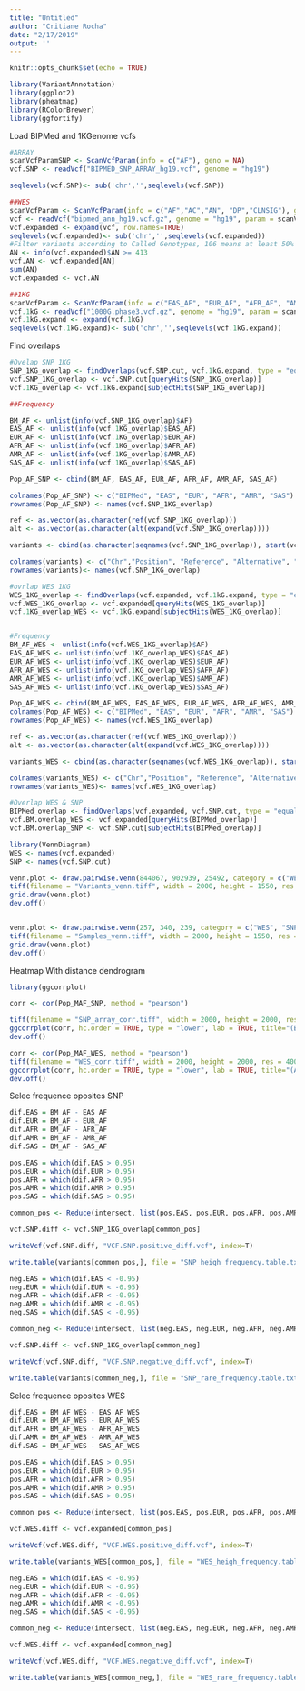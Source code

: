 ```yaml
---
title: "Untitled"
author: "Critiane Rocha"
date: "2/17/2019"
output: ''
---
```


```r
knitr::opts_chunk$set(echo = TRUE)
```

```r
library(VariantAnnotation)
library(ggplot2)
library(pheatmap)
library(RColorBrewer)
library(ggfortify)
```

Load BIPMed and 1KGenome vcfs
```r
#ARRAY
scanVcfParamSNP <- ScanVcfParam(info = c("AF"), geno = NA)
vcf.SNP <- readVcf("BIPMED_SNP_ARRAY_hg19.vcf", genome = "hg19")

seqlevels(vcf.SNP)<- sub('chr','',seqlevels(vcf.SNP))

##WES
scanVcfParam <- ScanVcfParam(info = c("AF","AC","AN", "DP","CLNSIG"), geno = NA)
vcf <- readVcf("bipmed_ann_hg19.vcf.gz", genome = "hg19", param = scanVcfParam)
vcf.expanded <- expand(vcf, row.names=TRUE)
seqlevels(vcf.expanded)<- sub('chr','',seqlevels(vcf.expanded))
#Filter variants according to Called Genotypes, 106 means at least 50% of samples have colling
AN <- info(vcf.expanded)$AN >= 413
vcf.AN <- vcf.expanded[AN]
sum(AN)
vcf.expanded <- vcf.AN

##1KG
scanVcfParam <- ScanVcfParam(info = c("EAS_AF", "EUR_AF", "AFR_AF", "AMR_AF", "SAS_AF"), geno = NA)
vcf.1kG <- readVcf("1000G.phase3.vcf.gz", genome = "hg19", param = scanVcfParam)
vcf.1kG.expand <- expand(vcf.1kG)
seqlevels(vcf.1kG.expand)<- sub('chr','',seqlevels(vcf.1kG.expand))
```

Find overlaps

```r
#Ovelap SNP 1KG
SNP_1KG_overlap <- findOverlaps(vcf.SNP.cut, vcf.1kG.expand, type = "equal", ignore.strand = T)
vcf.SNP_1KG_overlap <- vcf.SNP.cut[queryHits(SNP_1KG_overlap)]
vcf.1KG_overlap <- vcf.1kG.expand[subjectHits(SNP_1KG_overlap)]

##Frequency

BM_AF <- unlist(info(vcf.SNP_1KG_overlap)$AF)
EAS_AF <- unlist(info(vcf.1KG_overlap)$EAS_AF)
EUR_AF <- unlist(info(vcf.1KG_overlap)$EUR_AF)
AFR_AF <- unlist(info(vcf.1KG_overlap)$AFR_AF)
AMR_AF <- unlist(info(vcf.1KG_overlap)$AMR_AF)
SAS_AF <- unlist(info(vcf.1KG_overlap)$SAS_AF)

Pop_AF_SNP <- cbind(BM_AF, EAS_AF, EUR_AF, AFR_AF, AMR_AF, SAS_AF)

colnames(Pop_AF_SNP) <- c("BIPMed", "EAS", "EUR", "AFR", "AMR", "SAS")
rownames(Pop_AF_SNP) <- names(vcf.SNP_1KG_overlap)

ref <- as.vector(as.character(ref(vcf.SNP_1KG_overlap)))
alt <- as.vector(as.character(alt(expand(vcf.SNP_1KG_overlap))))

variants <- cbind(as.character(seqnames(vcf.SNP_1KG_overlap)), start(vcf.SNP_1KG_overlap), ref, alt, Pop_AF_SNP)

colnames(variants) <- c("Chr","Position", "Reference", "Alternative", "BIPMed", "EAS", "EUR", "AFR", "AMR", "SAS")
rownames(variants)<- names(vcf.SNP_1KG_overlap)

#ovrlap WES 1KG
WES_1KG_overlap <- findOverlaps(vcf.expanded, vcf.1kG.expand, type = "equal", ignore.strand = T)
vcf.WES_1KG_overlap <- vcf.expanded[queryHits(WES_1KG_overlap)]
vcf.1KG_overlap_WES <- vcf.1kG.expand[subjectHits(WES_1KG_overlap)]


#Frequency 
BM_AF_WES <- unlist(info(vcf.WES_1KG_overlap)$AF)
EAS_AF_WES <- unlist(info(vcf.1KG_overlap_WES)$EAS_AF)
EUR_AF_WES <- unlist(info(vcf.1KG_overlap_WES)$EUR_AF)
AFR_AF_WES <- unlist(info(vcf.1KG_overlap_WES)$AFR_AF)
AMR_AF_WES <- unlist(info(vcf.1KG_overlap_WES)$AMR_AF)
SAS_AF_WES <- unlist(info(vcf.1KG_overlap_WES)$SAS_AF)

Pop_AF_WES <- cbind(BM_AF_WES, EAS_AF_WES, EUR_AF_WES, AFR_AF_WES, AMR_AF_WES, SAS_AF_WES)
colnames(Pop_AF_WES) <- c("BIPMed", "EAS", "EUR", "AFR", "AMR", "SAS")
rownames(Pop_AF_WES) <- names(vcf.WES_1KG_overlap)

ref <- as.vector(as.character(ref(vcf.WES_1KG_overlap)))
alt <- as.vector(as.character(alt(expand(vcf.WES_1KG_overlap))))

variants_WES <- cbind(as.character(seqnames(vcf.WES_1KG_overlap)), start(vcf.WES_1KG_overlap), ref, alt, Pop_AF_WES)

colnames(variants_WES) <- c("Chr","Position", "Reference", "Alternative", "BIPMed", "EAS", "EUR", "AFR", "AMR", "SAS")
rownames(variants_WES)<- names(vcf.WES_1KG_overlap)

#Overlap WES & SNP
BIPMed_overlap <- findOverlaps(vcf.expanded, vcf.SNP.cut, type = "equal", ignore.strand = T)
vcf.BM.overlap_WES <- vcf.expanded[queryHits(BIPMed_overlap)]
vcf.BM.overlap_SNP <- vcf.SNP.cut[subjectHits(BIPMed_overlap)]

library(VennDiagram)
WES <- names(vcf.expanded)
SNP <- names(vcf.SNP.cut)

venn.plot <- draw.pairwise.venn(844067, 902939, 25492, category = c("WES", "SNP array"), lty = rep("blank", 2), fill = c("blue", "green"), alpha = rep(0.5, 2), cat.pos = c(0, 0), cat.dist = rep(0.025, 2), scaled = T)
tiff(filename = "Variants_venn.tiff", width = 2000, height = 1550, res = 400)
grid.draw(venn.plot)
dev.off()


venn.plot <- draw.pairwise.venn(257, 340, 239, category = c("WES", "SNP array"), lty = rep("blank", 2), fill = c("blue", "green"), alpha = rep(0.5, 2), cat.pos = c(0, 0), cat.dist = rep(0.025, 2), scaled = T)
tiff(filename = "Samples_venn.tiff", width = 2000, height = 1550, res = 400)
grid.draw(venn.plot)
dev.off()

```


Heatmap With distance dendrogram
```r
library(ggcorrplot)

corr <- cor(Pop_MAF_SNP, method = "pearson")

tiff(filename = "SNP_array_corr.tiff", width = 2000, height = 2000, res = 400)
ggcorrplot(corr, hc.order = TRUE, type = "lower", lab = TRUE, title="(B)          BIPMed SNP array correlation with 1KGP")
dev.off()

corr <- cor(Pop_MAF_WES, method = "pearson")
tiff(filename = "WES_corr.tiff", width = 2000, height = 2000, res = 400)
ggcorrplot(corr, hc.order = TRUE, type = "lower", lab = TRUE, title="(A)          BIPMed WES correlation with 1KGP")
dev.off()

```


Selec frequence oposites SNP
```r
dif.EAS = BM_AF - EAS_AF
dif.EUR = BM_AF - EUR_AF
dif.AFR = BM_AF - AFR_AF
dif.AMR = BM_AF - AMR_AF
dif.SAS = BM_AF - SAS_AF

pos.EAS = which(dif.EAS > 0.95)
pos.EUR = which(dif.EUR > 0.95)
pos.AFR = which(dif.AFR > 0.95)
pos.AMR = which(dif.AMR > 0.95)
pos.SAS = which(dif.SAS > 0.95)

common_pos <- Reduce(intersect, list(pos.EAS, pos.EUR, pos.AFR, pos.AMR, pos.SAS))

vcf.SNP.diff <- vcf.SNP_1KG_overlap[common_pos]

writeVcf(vcf.SNP.diff, "VCF.SNP.positive_diff.vcf", index=T)

write.table(variants[common_pos,], file = "SNP_heigh_frequency.table.txt", sep = "\t")

neg.EAS = which(dif.EAS < -0.95)
neg.EUR = which(dif.EUR < -0.95)
neg.AFR = which(dif.AFR < -0.95)
neg.AMR = which(dif.AMR < -0.95)
neg.SAS = which(dif.SAS < -0.95)

common_neg <- Reduce(intersect, list(neg.EAS, neg.EUR, neg.AFR, neg.AMR, neg.SAS))

vcf.SNP.diff <- vcf.SNP_1KG_overlap[common_neg]

writeVcf(vcf.SNP.diff, "VCF.SNP.negative_diff.vcf", index=T)

write.table(variants[common_neg,], file = "SNP_rare_frequency.table.txt", sep = "\t")

```


Selec frequence oposites WES
```r
dif.EAS = BM_AF_WES - EAS_AF_WES
dif.EUR = BM_AF_WES - EUR_AF_WES
dif.AFR = BM_AF_WES - AFR_AF_WES
dif.AMR = BM_AF_WES - AMR_AF_WES
dif.SAS = BM_AF_WES - SAS_AF_WES

pos.EAS = which(dif.EAS > 0.95)
pos.EUR = which(dif.EUR > 0.95)
pos.AFR = which(dif.AFR > 0.95)
pos.AMR = which(dif.AMR > 0.95)
pos.SAS = which(dif.SAS > 0.95)

common_pos <- Reduce(intersect, list(pos.EAS, pos.EUR, pos.AFR, pos.AMR, pos.SAS))

vcf.WES.diff <- vcf.expanded[common_pos]

writeVcf(vcf.WES.diff, "VCF.WES.positive_diff.vcf", index=T)

write.table(variants_WES[common_pos,], file = "WES_heigh_frequency.table.txt", sep = "\t")

neg.EAS = which(dif.EAS < -0.95)
neg.EUR = which(dif.EUR < -0.95)
neg.AFR = which(dif.AFR < -0.95)
neg.AMR = which(dif.AMR < -0.95)
neg.SAS = which(dif.SAS < -0.95)

common_neg <- Reduce(intersect, list(neg.EAS, neg.EUR, neg.AFR, neg.AMR, neg.SAS))

vcf.WES.diff <- vcf.expanded[common_neg]

writeVcf(vcf.WES.diff, "VCF.WES.negative_diff.vcf", index=T)

write.table(variants_WES[common_neg,], file = "WES_rare_frequency.table.txt", sep = "\t")

```

